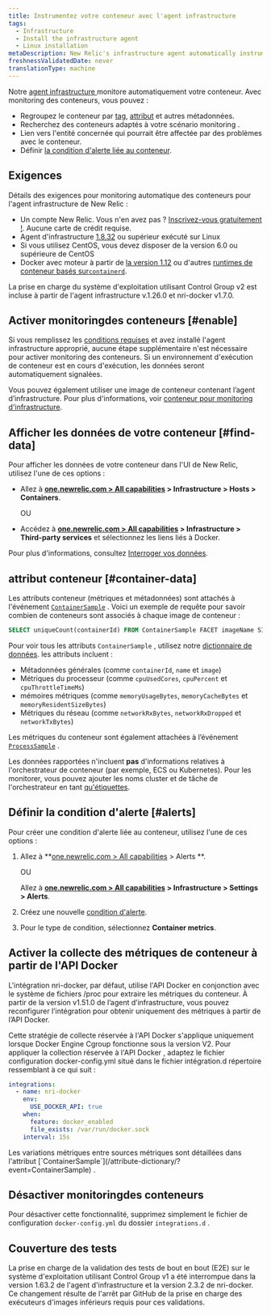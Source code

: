 ```yaml
---
title: Instrumentez votre conteneur avec l'agent infrastructure
tags:
  - Infrastructure
  - Install the infrastructure agent
  - Linux installation
metaDescription: New Relic's infrastructure agent automatically instruments container runtimes to collect container metrics and metadata.
freshnessValidatedDate: never
translationType: machine
---
```


Notre [agent infrastructure ](/docs/welcome-new-relic-infrastructure)monitore automatiquement votre conteneur. Avec monitoring des conteneurs, vous pouvez :

* Regroupez le conteneur par [tag](/docs/new-relic-one/use-new-relic-one/core-concepts/tagging-use-tags-organize-group-what-you-monitor), [attribut](#container-data) et autres métadonnées.
* Recherchez des conteneurs adaptés à votre scénario monitoring .
* Lien vers l&apos;entité concernée qui pourrait être affectée par des problèmes avec le conteneur.
* Définir [la condition d&apos;alerte liée au conteneur](#alerts).

## Exigences

Détails des exigences pour monitoring automatique des conteneurs pour l&apos;agent infrastructure de New Relic :

* Un compte New Relic. Vous n&apos;en avez pas ? [Inscrivez-vous gratuitement !](https://newrelic.com/signup). Aucune carte de crédit requise.
* Agent d&apos;infrastructure [1.8.32](/docs/release-notes/infrastructure-release-notes/infrastructure-agent-release-notes/new-relic-infrastructure-agent-1832) ou supérieur exécuté sur Linux
* Si vous utilisez CentOS, vous devez disposer de la version 6.0 ou supérieure de CentOS
* Docker avec moteur à partir de [la version 1.12](https://docs.docker.com/engine/release-notes/prior-releases/#1120-2016-07-28) ou d&apos;autres [runtimes de conteneur basés sur`containerd`](https://kubernetes.io/docs/setup/production-environment/container-runtimes).

<Callout variant="important">
  La prise en charge du système d&apos;exploitation utilisant Control Group v2 est incluse à partir de l&apos;agent infrastructure v.1.26.0 et nri-docker v1.7.0.
</Callout>

## Activer monitoringdes conteneurs [#enable]

Si vous remplissez les [conditions requises](#requirements) et avez installé l&apos;agent infrastructure approprié, aucune étape supplémentaire n&apos;est nécessaire pour activer monitoring des conteneurs. Si un environnement d&apos;exécution de conteneur est en cours d&apos;exécution, les données seront automatiquement signalées.

Vous pouvez également utiliser une image de conteneur contenant l’agent d’infrastructure. Pour plus d&apos;informations, voir [conteneur pour monitoring d&apos;infrastructure](/docs/infrastructure/install-infrastructure-agent/linux-installation/container-infrastructure-monitoring).

<InstallFeedback />

## Afficher les données de votre conteneur [#find-data]

Pour afficher les données de votre conteneur dans l&apos;UI de New Relic, utilisez l&apos;une de ces options :

* Allez à <DNT>**[one.newrelic.com &gt; All capabilities](https://one.newrelic.com/all-capabilities) &gt; Infrastructure &gt; Hosts &gt; Containers**</DNT>.

  OU

* Accédez à <DNT>**[one.newrelic.com &gt; All capabilities](https://one.newrelic.com/all-capabilities) &gt; Infrastructure &gt; Third-party services**</DNT> et sélectionnez les liens liés à Docker.

Pour plus d&apos;informations, consultez [Interroger vos données](/docs/using-new-relic/data/understand-data/query-new-relic-data).

## attribut conteneur [#container-data]

Les attributs conteneur (métriques et métadonnées) sont attachés à l&apos;événement [`ContainerSample`](/attribute-dictionary/?event=ContainerSample) . Voici un exemple de requête pour savoir combien de conteneurs sont associés à chaque image de conteneur :

```sql
SELECT uniqueCount(containerId) FROM ContainerSample FACET imageName SINCE 1 HOUR AGO TIMESERIES
```

Pour voir tous les attributs `ContainerSample` , utilisez notre [dictionnaire de données](/attribute-dictionary/?event=ContainerSample). les attributs incluent :

* Métadonnées générales (comme `containerId`, `name` et `image`)
* Métriques du processeur (comme `cpuUsedCores`, `cpuPercent` et `cpuThrottleTimeMs`)
* mémoires métriques (comme `memoryUsageBytes`, `memoryCacheBytes` et `memoryResidentSizeBytes`)
* Métriques du réseau (comme `networkRxBytes`, `networkRxDropped` et `networkTxBytes`)

Les métriques du conteneur sont également attachées à l’événement [`ProcessSample`](/attribute-dictionary/?event=ProcessSample) .

Les données rapportées n&apos;incluent **pas** d&apos;informations relatives à l&apos;orchestrateur de conteneur (par exemple, ECS ou Kubernetes). Pour les monitorer, vous pouvez ajouter les noms cluster et de tâche de l&apos;orchestrateur en tant [qu&apos;étiquettes](https://docs.docker.com/ee/ucp/admin/configure/add-labels-to-cluster-nodes/).

## Définir la condition d&apos;alerte [#alerts]

Pour créer une condition d&apos;alerte liée au conteneur, utilisez l&apos;une de ces options :

1. Allez à <DNT>\*\*[one.newrelic.com &gt; All capabilities](https://one.newrelic.com/all-capabilities) &gt; Alerts \*\*</DNT>.

   OU

   Allez à <DNT>**[one.newrelic.com &gt; All capabilities](https://one.newrelic.com/all-capabilities) &gt; Infrastructure &gt; Settings &gt; Alerts**</DNT>.

2. Créez une nouvelle [condition d&apos;alerte](/docs/alerts/new-relic-alerts/defining-conditions/create-alert-conditions).

3. Pour le type de condition, sélectionnez <DNT>**Container metrics**</DNT>.

## Activer la collecte des métriques de conteneur à partir de l&apos;API Docker

L&apos;intégration nri-docker, par défaut, utilise l&apos;API Docker en conjonction avec le système de fichiers /proc pour extraire les métriques du conteneur. À partir de la version v1.51.0 de l’agent d’infrastructure, vous pouvez reconfigurer l’intégration pour obtenir uniquement des métriques à partir de l’API Docker.

Cette stratégie de collecte réservée à l&apos;API Docker s&apos;applique uniquement lorsque Docker Engine Cgroup fonctionne sous la version V2. Pour appliquer la collection réservée à l&apos;API Docker , adaptez le fichier configuration docker-config.yml situé dans le fichier intégration.d répertoire ressemblant à ce qui suit :

```yaml
integrations:
  - name: nri-docker
    env:
      USE_DOCKER_API: true
    when:
      feature: docker_enabled
      file_exists: /var/run/docker.sock
    interval: 15s
```

<Callout variant="tip">
  Les variations métriques entre sources métriques sont détaillées dans l&apos;attribut [`ContainerSample`](/attribute-dictionary/?event=ContainerSample) .
</Callout>

## Désactiver monitoringdes conteneurs

Pour désactiver cette fonctionnalité, supprimez simplement le fichier de configuration `docker-config.yml` du dossier `integrations.d` .

## Couverture des tests

La prise en charge de la validation des tests de bout en bout (E2E) sur le système d&apos;exploitation utilisant Control Group v1 a été interrompue dans la version 1.63.2 de l&apos;agent d&apos;infrastructure et la version 2.3.2 de nri-docker. Ce changement résulte de l&apos;arrêt par GitHub de la prise en charge des exécuteurs d&apos;images inférieurs requis pour ces validations.
